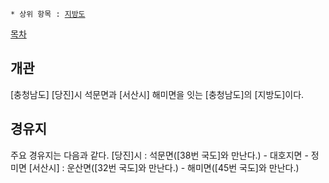  * 상위 항목 : [[지방도]]

[[목차]]
== 개관 ==
[충청남도] [당진]시 석문면과 [서산시] 해미면을 잇는 [충청남도]의 [지방도]이다.

== 경유지 ==
주요 경유지는 다음과 같다.
[당진]시 : 석문면([38번 국도]와 만난다.) - 대호지면 - 정미면
[서산시] : 운산면([32번 국도]와 만난다.) - 해미면([45번 국도]와 만난다.)
